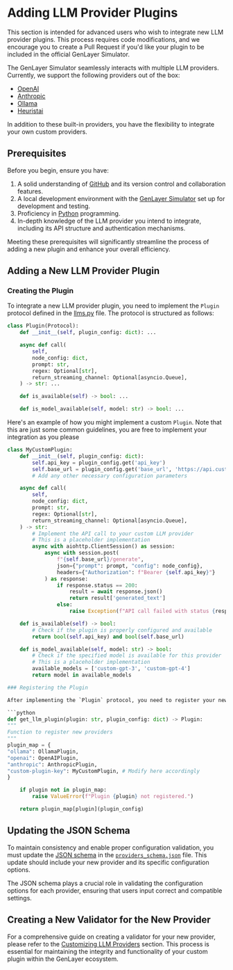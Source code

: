 # Adding LLM Provider Plugins

<Callout type="info">
  This section is intended for advanced users who wish to integrate new LLM
  provider plugins. This process requires code modifications, and we encourage
  you to create a Pull Request if you'd like your plugin to be included in the
  official GenLayer Simulator.
</Callout>

The GenLayer Simulator seamlessly interacts with multiple LLM providers.
Currently, we support the following providers out of the box:

- [OpenAI](https://platform.openai.com/)
- [Anthropic](https://www.anthropic.com/)
- [Ollama](https://ollama.com/)
- [Heuristai](https://heurist.ai/)

In addition to these built-in providers, you have the flexibility to integrate your own custom providers.

## Prerequisites

Before you begin, ensure you have:

1. A solid understanding of [GitHub](https://github.com/) and its version control and collaboration features.
2. A local development environment with the [GenLayer Simulator](https://github.com/yeagerai/genlayer-simulator) set up for development and testing.
3. Proficiency in [Python](https://www.python.org/) programming.
4. In-depth knowledge of the LLM provider you intend to integrate, including its API structure and authentication mechanisms.

Meeting these prerequisites will significantly streamline the process of adding a new plugin and enhance your overall efficiency.

## Adding a New LLM Provider Plugin

### Creating the Plugin

To integrate a new LLM provider plugin, you need to implement the `Plugin` protocol defined in the [llms.py](https://github.com/yeagerai/genlayer-simulator/blob/main/backend/node/genvm/llms.py) file. The protocol is structured as follows:

```python
class Plugin(Protocol):
    def __init__(self, plugin_config: dict): ...

    async def call(
        self,
        node_config: dict,
        prompt: str,
        regex: Optional[str],
        return_streaming_channel: Optional[asyncio.Queue],
    ) -> str: ...

    def is_available(self) -> bool: ...

    def is_model_available(self, model: str) -> bool: ...
```

Here's an example of how you might implement a custom `Plugin`. Note that this are just some common guidelines, you are free to implement your integration as you please

````python
class MyCustomPlugin:
    def __init__(self, plugin_config: dict):
        self.api_key = plugin_config.get('api_key')
        self.base_url = plugin_config.get('base_url', 'https://api.customllm.com')
        # Add any other necessary configuration parameters

    async def call(
        self,
        node_config: dict,
        prompt: str,
        regex: Optional[str],
        return_streaming_channel: Optional[asyncio.Queue],
    ) -> str:
        # Implement the API call to your custom LLM provider
        # This is a placeholder implementation
        async with aiohttp.ClientSession() as session:
            async with session.post(
                f"{self.base_url}/generate",
                json={"prompt": prompt, "config": node_config},
                headers={"Authorization": f"Bearer {self.api_key}"}
            ) as response:
                if response.status == 200:
                    result = await response.json()
                    return result['generated_text']
                else:
                    raise Exception(f"API call failed with status {response.status}")

    def is_available(self) -> bool:
        # Check if the plugin is properly configured and available
        return bool(self.api_key) and bool(self.base_url)

    def is_model_available(self, model: str) -> bool:
        # Check if the specified model is available for this provider
        # This is a placeholder implementation
        available_models = ['custom-gpt-3', 'custom-gpt-4']
        return model in available_models

### Registering the Plugin

After implementing the `Plugin` protocol, you need to register your new provider in the `llms.py` file under the `get_llm_provider` function. This step ensures that the GenLayer Simulator recognizes and can utilize your custom plugin.

```python
def get_llm_plugin(plugin: str, plugin_config: dict) -> Plugin:
"""
Function to register new providers
"""
plugin_map = {
"ollama": OllamaPlugin,
"openai": OpenAIPlugin,
"anthropic": AnthropicPlugin,
"custom-plugin-key": MyCustomPlugin, # Modify here accordingly
}

    if plugin not in plugin_map:
        raise ValueError(f"Plugin {plugin} not registered.")

    return plugin_map[plugin](plugin_config)

````

## Updating the JSON Schema

To maintain consistency and enable proper configuration validation, you must update the [JSON schema](https://json-schema.org/) in the [`providers_schema.json`](https://github.com/yeagerai/genlayer-simulator/blob/main/backend/node/create_nodes/providers_schema.json) file. This update should include your new provider and its specific configuration options.

The JSON schema plays a crucial role in validating the configuration options for each provider, ensuring that users input correct and compatible settings.

## Creating a New Validator for the New Provider

For a comprehensive guide on creating a validator for your new provider, please refer to the [Customizing LLM Providers](/advanced-features/customizing-llm-providers) section. This process is essential for maintaining the integrity and functionality of your custom plugin within the GenLayer ecosystem.
